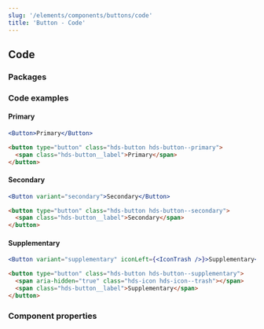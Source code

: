 ```yaml
---
slug: '/elements/components/buttons/code'
title: 'Button - Code'
---
```



## Code

### Packages
<PackageTable />


### Code examples 

#### Primary
<Playground>


```jsx
<Button>Primary</Button>
```

```html
<button type="button" class="hds-button hds-button--primary">
  <span class="hds-button__label">Primary</span>
</button>
```

</Playground>

#### Secondary
<Playground>


```jsx
<Button variant="secondary">Secondary</Button>
```

```html
<button type="button" class="hds-button hds-button--secondary">
  <span class="hds-button__label">Secondary</span>
</button>
```

</Playground>

#### Supplementary
<Playground>


```jsx
<Button variant="supplementary" iconLeft={<IconTrash />}>Supplementary</Button>
```

```html
<button type="button" class="hds-button hds-button--supplementary">
  <span aria-hidden="true" class="hds-icon hds-icon--trash"></span>
  <span class="hds-button__label">Supplementary</span>
</button>
```

</Playground>

### Component properties

<PropertyTable />

